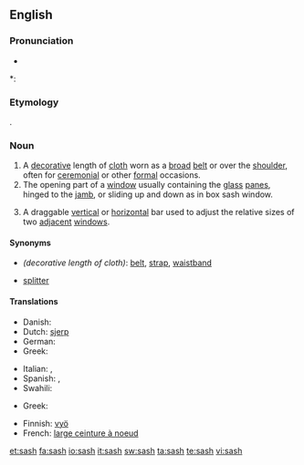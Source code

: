 ==English==

===Pronunciation===
* {{audio|en-us-sash.ogg|Audio (US)}}

*: {{rhymes|æʃ}}

===Etymology===
{{etyl|ar}} {{term|شاش|sc=Arab|tr=šāš||muslin cloth}}.

===Noun===
{{en-noun|sash|es}}

# A [[decorative]] length of [[cloth]] worn as a [[broad]] [[belt]] or over the [[shoulder]], often for [[ceremonial]] or other [[formal]] occasions.
# The opening part of a [[window]] usually containing the [[glass]] [[panes]], hinged to the [[jamb]], or sliding up and down as in box sash window.
# {{software|graphical user interface}} A draggable [[vertical]] or [[horizontal]] bar used to adjust the relative sizes of two [[adjacent]] [[window]]s.

====Synonyms====
* ''(decorative length of cloth)'': [[belt]], [[strap]], [[waistband]]
* {{sense|GUI}} [[splitter]]

====Translations====
{{trans-top|decorative length of cloth}}
* Danish: {{t-|da|skærf|n}}
* Dutch: [[sjerp]]
* German: {{t-|de|Schärpe|f}}
* Greek: {{t+|el|ζώνη|f|tr=zóni|sc=Grek}}
{{trans-mid}}
* Italian: {{t+|it|fascia|f}}, {{t-|it|sciarpa|f}}
* Spanish: {{t+|es|banda|f}}, {{t-|es|faja|f}}
* Swahili: {{t|sw|shuka|xs=Swahili}}
{{trans-bottom}}

{{trans-top|opening part of a window}}
* Greek: {{t|el|ορθοστάτης|m|tr=orthostátis|sc=Grek}}
{{trans-mid}}
{{trans-bottom}}

{{checktrans-top}}
* Finnish: [[vyö]]
* French: [[large ceinture à noeud]]
{{checktrans-bottom}}

[[et:sash]]
[[fa:sash]]
[[io:sash]]
[[it:sash]]
[[sw:sash]]
[[ta:sash]]
[[te:sash]]
[[vi:sash]]
